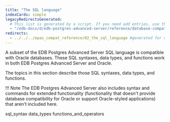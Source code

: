 ```yaml
---
title: "The SQL language"
indexCards: simple
legacyRedirectsGenerated:
  # This list is generated by a script. If you need add entries, use the `legacyRedirects` key.
  - "/edb-docs/d/edb-postgres-advanced-server/reference/database-compatibility-for-oracle-developers-reference-guide/9.6/Database_Compatibility_for_Oracle_Developers_Reference_Guide.1.005.html"
redirects:
  - ../../../epas_compat_reference/02_the_sql_language #generated for docs/epas/reorg-role-use-case-mode
---
```


<div id="the_sql_language" class="registered_link"></div>

A subset of the EDB Postgres Advanced Server SQL language is compatible with Oracle databases. These SQL syntaxes, data types, and functions work in both EDB Postgres Advanced Server and Oracle.

The topics in this section describe those SQL syntaxes, data types, and functions.

!!! Note
    The EDB Postgres Advanced Server also includes syntax and commands for extended functionality (functionality that doesn't provide database compatibility for Oracle or support Oracle-styled applications) that aren't included here.

<div class="toctree" maxdepth="3">

sql_syntax data_types functions_and_operators

</div>
